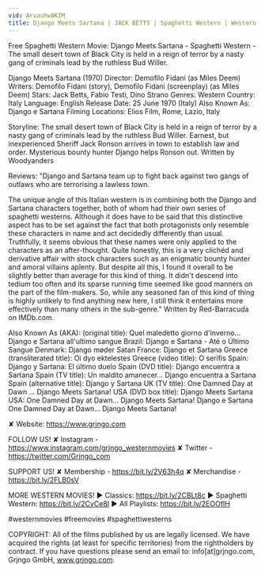 ```yaml
---
vid: Arvauhw8KIM
title: Django Meets Sartana | JACK BETTS | Spaghetti Western | Western Movie
---
```


Free Spaghetti Western Movie: Django Meets Sartana - Spaghetti Western - The small desert town of Black City is held in a reign of terror by a nasty gang of criminals lead by the ruthless Bud Willer.  

Django Meets Sartana (1970)
Director: Demofilo Fidani (as Miles Deem)
Writers: Demofilo Fidani (story), Demofilo Fidani (screenplay) (as Miles Deem) 
Stars: Jack Betts, Fabio Testi, Dino Strano 
Genres: Western 
Country: Italy
Language: English
Release Date: 25 June 1970 (Italy)
Also Known As: Django e Sartana 
Filming Locations: Elios Film, Rome, Lazio, Italy 

Storyline:
The small desert town of Black City is held in a reign of terror by a nasty gang of criminals lead by the ruthless Bud Willer. Earnest, but inexperienced Sheriff Jack Ronson arrives in town to establish law and order. Mysterious bounty hunter Django helps Ronson out. Written by Woodyanders

Reviews:
"Django and Sartana team up to fight back against two gangs of outlaws who are terrorising a lawless town.

The unique angle of this Italian western is in combining both the Django and Sartana characters together, both of whom had their own series of spaghetti westerns. Although it does have to be said that this distinctive aspect has to be set against the fact that both protagonists only resemble these characters in name and act decidedly differently than usual. Truthfully, it seems obvious that these names were only applied to the characters as an after-thought. Quite honestly, this is a very clichéd and derivative affair with stock characters such as an enigmatic bounty hunter and amoral villains aplenty. But despite all this, I found it overall to be slightly better than average for this kind of thing. It didn't descend into tedium too often and its sparse running time seemed like good manners on the part of the film-makers. So, while any seasoned fan of this kind of thing is highly unlikely to find anything new here, I still think it entertains more effectively than many others in the sub-genre." Written by Red-Barracuda on IMDb.com. 

Also Known As (AKA):
(original title): Quel maledetto giorno d'inverno... Django e Sartana all'ultimo sangue
Brazil: Django e Sartana - Até o Último Sangue
Denmark: Django møder Satan
France: Django et Sartana
Greece (transliterated title): Oi dyo ektelestes
Greece (video title): O serifis
Spain: Django y Sartana: El último duelo
Spain (DVD title): Django encuentra a Sartana
Spain (TV title): Un maldito amanecer... Django encuentra a Sartana
Spain (alternative title): Django y Sartana
UK (TV title): One Damned Day at Dawn ... Django Meets Sartana!
USA (DVD box title): Django Meets Sartana
USA: One Damned Day at Dawn... Django Meets Sartana!
 Django e Sartana
 One Damned Day at Dawn... Django Meets Sartana!

✘ Website: https://www.grjngo.com

FOLLOW US!
✘ Instagram - https://www.instagram.com/grjngo_westernmovies
✘ Twitter - https://twitter.com/Grjngo_com

SUPPORT US!
✘ Membership - https://bit.ly/2V63h4q
✘ Merchandise - https://bit.ly/2FLB0sV

MORE WESTERN MOVIES! 
► Classics: https://bit.ly/2CBLt8c 
► Spaghetti Western: https://bit.ly/2CyCe8I 
► All Playlists: https://bit.ly/2EOOfIH 

#westernmovies #freemovies #spaghettiwesterns

COPYRIGHT: All of the films published by us are legally licensed. We have acquired the rights (at least for specific territories) from the rightholders by contract. If you have questions please send an email to: info[at]grjngo.com, Grjngo GmbH, www.grjngo.com.